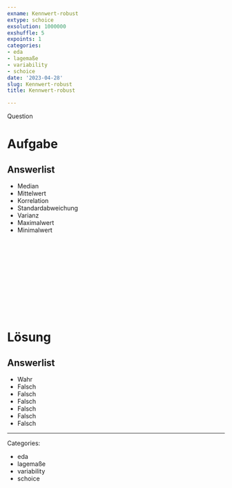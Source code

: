 ```yaml
---
exname: Kennwert-robust
extype: schoice
exsolution: 1000000
exshuffle: 5
expoints: 1
categories:
- eda
- lagemaße
- variability
- schoice
date: '2023-04-28'
slug: Kennwert-robust
title: Kennwert-robust

---
```



Question

# Aufgabe


Answerlist
----------
* Median
* Mittelwert
* Korrelation
* Standardabweichung
* Varianz
* Maximalwert
* Minimalwert





</br>
</br>
</br>
</br>
</br>
</br>
</br>
</br>
</br>
</br>

# Lösung


Answerlist
----------
* Wahr
* Falsch
* Falsch
* Falsch
* Falsch
* Falsch
* Falsch







---

Categories: 

- eda
- lagemaße
- variability
- schoice


